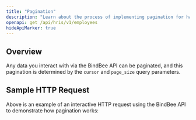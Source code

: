```yaml
---
title: "Pagination"
description: "Learn about the process of implementing pagination for handling bulk data requests to the Unified API."
openapi: get /api/hris/v1/employees
hideApiMarker: true
---
```


## Overview

Any data you interact with via the BindBee API can be paginated, and this pagination is determined by the `cursor` and `page_size` query parameters.

## Sample HTTP Request

Above is an example of an interactive HTTP request using the BindBee API to demonstrate how pagination works:
